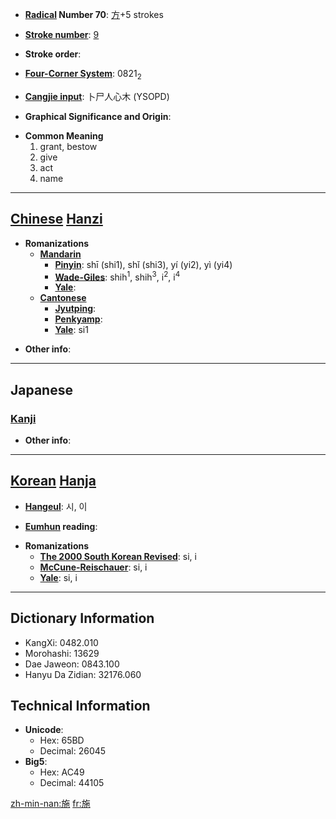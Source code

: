 * '''[[Wiktionary:Chinese radical index| Radical]] Number 70''': [[Wiktionary:Chinese radical index 方|方]]+5 strokes

* '''[[Wiktionary:Chinese total strokes index|Stroke number]]''': [[Wiktionary:Chinese total strokes index 9|9]]

* '''Stroke order''': 

* '''[[Wiktionary:Chinese four corner index|Four-Corner System]]''': 0821<sub>2</sub>

* '''[[Wiktionary:Chinese Cangjie index|Cangjie input]]''': 卜尸人心木 (YSOPD)

* '''Graphical Significance and Origin''': 

* '''Common Meaning'''
*#grant, bestow
*# give
*# act
*# name


----

== [[Chinese]] [[Hanzi]] ==

* '''Romanizations'''
** '''[[Mandarin]]'''
*** '''[[Pinyin]]''': shī (shi1), shǐ (shi3), yí (yi2), yì (yi4)
*** '''[[Wade-Giles]]''': shih<sup>1</sup>, shih<sup>3</sup>, i<sup>2</sup>, i<sup>4</sup>
*** '''[[Yale]]''': 
** '''[[Cantonese]]'''
*** '''[[Jyutping]]''':
*** '''[[Penkyamp]]''': 
*** '''[[Yale]]''': si1

* '''Other info''': 

----

==Japanese==
===[[Kanji]]===
{{kanji|on readings=[[し]] (shi), [[い]] (i), [[せ]] (se)
|kun readings=[[ほどこす]] (hodokosu), [[しく]] (shiku)
}}

* '''Other info''':  

----

== [[Korean]] [[Hanja]] ==

* '''[[Hangeul]]''': 시, 이

* '''[[Eumhun]] reading''': 

* '''Romanizations'''
** '''[[The 2000 South Korean Revised Romanization|The 2000 South Korean Revised]]''': si, i
** '''[[McCune-Reischauer]]''': si, i
** '''[[Yale]]''': si, i

----

== Dictionary Information ==

* KangXi: 0482.010
* Morohashi: 13629
* Dae Jaweon: 0843.100
* Hanyu Da Zidian: 32176.060

== Technical Information ==

* '''Unicode''':
** Hex: 65BD
** Decimal: 26045
* '''Big5''':
** Hex: AC49
** Decimal: 44105

[[zh-min-nan:施]]
[[fr:施]]